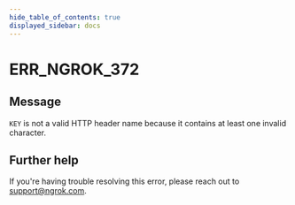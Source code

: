 ```yaml
---
hide_table_of_contents: true
displayed_sidebar: docs
---
```



# ERR_NGROK_372

## Message

`KEY` is not a valid HTTP header name because it contains at least one invalid character.

<ErrorDetails error="err_ngrok_372" />

## Further help

If you're having trouble resolving this error, please reach out to [support@ngrok.com](mailto:support@ngrok.com?subject=Help%20with%20ERR_NGROK_372).
